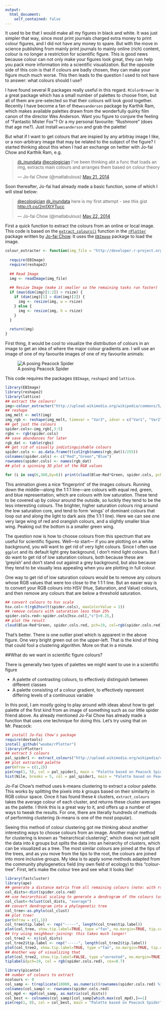 ```yaml
---
output: 
  html_document:
    self_contained: false
---
```


It used to be that I would make all my figures in black and white. It was just simpler that way, since most print journals charged extra money to print colour figures, and I did not have any money to spare. But with the move in science publishing from mainly print journals to mainly online (rich) content, colour is no longer a restriction for scientific figure. This is good news because colour can not only make your figures look great, they can help you pack more information into a scientific visualization. But the opposite side of this coin is that if colours are badly chosen, they can make your figure much much worse. This then leads to the question I used to not have to answer: what colours should I use?

I have found several R packages really useful in this regard. `RColorBrewer` is a great package which has a small number of palettes to choose from, but all of them are pre-selected so that their colours will look good together. Recently I have become a fan of the`wesanderson` package by Karthik Ram, which makes available palettes drawn from the wonderfully quirky film canon of the director Wes Anderson. Want you figure to conjure the feeling of "Fantastic Mister Fox"? Or a my personal favourite: "Rushmore" (does that age me?). Just install `wesanderson` and grab the palette!

But what if I want to get colours that are inspied by any arbitray image I like, or a non-arbitrary image that may be related to the subject of the figure? I started thinking about this when I had an exchange on twitter with Jo-fai Chow and Karthik Ram, e.g.

<blockquote class="twitter-tweet" data-conversation="none" lang="en"><p><a href="https://twitter.com/_inundata">@_inundata</a> <a href="https://twitter.com/ecologician">@ecologician</a> I&#39;ve been thinking abt a func that loads an img, extracts main colours and arranges them based on colour theory</p>&mdash; Jo-fai Chow (@matlabulous) <a href="https://twitter.com/matlabulous/statuses/469016511517302784">May 21, 2014</a></blockquote>
<script async src="//platform.twitter.com/widgets.js" charset="utf-8"></script>

Soon thereafter, Jo-fai had already made a basic function, some of which I will steal below:

<blockquote class="twitter-tweet" lang="en"><p><a href="https://twitter.com/ecologician">@ecologician</a> <a href="https://twitter.com/_inundata">@_inundata</a> here is my first attempt - see this gist <a href="http://t.co/2m1XtYTucc">http://t.co/2m1XtYTucc</a></p>&mdash; Jo-fai Chow (@matlabulous) <a href="https://twitter.com/matlabulous/statuses/469499552358473728">May 22, 2014</a></blockquote>
<script async src="//platform.twitter.com/widgets.js" charset="utf-8"></script>

First a quick function to extract the colours from an online or local image. This code is based on the [`extract_colours()`](https://github.com/woobe/rPlotter/blob/master/R/extract_colours.R) function in the [`rPlotter`](https://github.com/woobe/rPlotter) package written by [Jo-fai Chow](https://github.com/woobe). It uses the [`EBImage`](http://www.bioconductor.org/packages/release/bioc/html/EBImage.html) package to load the image.

```r
colour_extracter <- function(img_file = "http://developer.r-project.org/Logo/Rlogo-1.png", rsize=100) {
  
  require(EBImage)
  require(reshape2)
  
  ## Read Image
  img <- readImage(img_file)
    
  ## Resize Image (make it smaller so the remaining tasks run faster)  
  if (max(dim(img)[1:2]) > rsize) {
    if (dim(img)[1] > dim(img)[2]) {
      img <- resize(img, w = rsize)
    } else {
      img <- resize(img, h = rsize)
    }
  }
  
  return(img)
}

```

First thing, it would be cool to visualize the distribution of colours in an image to get an idea of where the major colour gradients are. I will use an image of one of my favourite images of one of my favourite animals:

![A posing Peacock Spider](http://upload.wikimedia.org/wikipedia/commons/5/53/MalePeacockSpider.jpg)

This code requires the packages `EBImage`, `reshape2` and `lattice`.

```r
library(EBImage)
library(reshape2)
library(lattice)
## extract the colours!
img<-colour_extracter("http://upload.wikimedia.org/wikipedia/commons/5/53/MalePeacockSpider.jpg",rsize=100)
## reshape
img_melt <- melt(img)
img_rgb <- reshape(img_melt, timevar = "Var3", idvar = c("Var1", "Var2"), direction = "wide")
## get just the colours
spider.cols<-img_rgb[,3:5]
rgbs <- rgb(spider.cols)
## save abundances for later
rgb_dat <- table(rgbs)
## get rid of visually indistinguishable colours
spider.cols <- as.data.frame(t(col2rgb(names(rgb_dat))/255))
colnames(spider.cols) <- c("Red","Green","Blue")
rownames(spider.cols) <- names(rgb_dat)
## plot a spinning 3D plot of the RGB values

for (i in seq(6,360,by=6)) print(cloud(Blue~Red*Green, spider.cols, pch=19, col=rgb(spider.cols), screen=list(z=i,x=-60), perspective=TRUE, scales=list(draw=FALSE), xlab="", ylab="", zlab="", zoom=1, par.settings = list(axis.line = list(col = "transparent"))))

```

This animation gives a nice 'fingerprint' of the images colours. Running down the middle&mdash;along the 1:1:1 line&mdash;are colours with equal red, green, and blue representation, which are colours with low saturation. These tend to be covered up by colour around the outside, so luckily they tend to be the less interesting colours. The brighter, higher saturation colours ring around the low saturation core, and tend to form 'wings' of dominant colours that loop out and along the light to dark axis (the 1:1:1 line). Here we can see one very large wing of red and orangish colours, and a slightly smaller blue wing. Peaking out the bottom is a smaller green wing. 

The question now is how to choose colours from this spectrum that are useful for scientific figures. Well&mdash;to start&mdash; if you are plotting on a white background, you will want to get rid of very light colours. Since I often use `ggplot` and its default light grey background, I don't mind light colours. But I do want to get rid of low saturation colours, both because these are 'greyish' and don't stand out against a grey background, but also because they tend to be visually less appealing when you are plotting in full colour.

One way to get rid of low saturation colours would be to remove any colours whose RGB values that were too close to the 1:1:1 line. But an easier way is to convert your RGB colours into HSV (Hue, Saturation, and Value) colours, and then remove any colours that are below a threshold saturation.

```r
## convert colours to hsv scale
hsv.col<-t(rgb2hsv(t(spider.cols), maxColorValue = 1))
## remove colours with saturation less than 25%
spider.cols.red<-spider.cols[hsv.col[,"s"]>0.25,]
## plot the result
cloud(Blue~Red*Green, spider.cols.red, pch=19, col=rgb(spider.cols.red), screen=list(z=-45,x=-60), perspective=TRUE, scales = list(col = "black"), par.settings = list(axis.line = list(col = "transparent")))
```

That's better. There is one outlier pixel which is apparent in the above figure. One very bright green out on the upper-left. That is the kind of thing that could fool a clustering algorithm. More on that in a minute.

##What do we want in scientific figure colours?

There is generally two types of palettes we might want to use in a scientific figure

* A palette of contrasting colours, to effectively distinguish between different classes
* A palette consisting of a colour gradient, to effectively represent differing levels of a continuous variable

In this post, I am mostly going to play around with ideas about how to get palette of the first kind from an image of something such as our little spider friend above. As already mentioned Jo-Fai Chow has already made a function that uses one technique for doing this. Let's try using that on Mr. Peacock:

```r
## install Jo-Fai Chow's package
require(devtools)
install_github("woobe/rPlotter")
library(rPlotter)
## extract 5 colours
pal_spider1 <- extract_colours("http://upload.wikimedia.org/wikipedia/commons/5/53/MalePeacockSpider.jpg")
## plot extracted palette
par(mfrow = c(1,2))
pie(rep(1, 5), col = pal_spider1, main = "Palette based on Peacock Spider")
hist(Nile, breaks = 5, col = pal_spider1, main = "Palette based on Peacock Spider")
```

Jo-Fai Chow's method uses k-means clustering to extract a colour palette. This works by splitting the pixels into _k_ groups based on their similarity in RGB colour space. Once it has found these _k_ clusters, `extract_colours` takes the average colour of each cluster, and returns these cluster averages as the palette. I think this is a great way to it, and offers up a number of ways to tweak the results. For one, there are literally hundreds of methods of performing clustering (k-means is one of the most popular). 

Seeing this method of colour clustering got me thinking about another interesting ways to choose colours from an image. Another major method for clustering is known as "heirarchical clustering", which does not just split the data into _k_ groups but splits the data into an heirarchy of clusters, which can be visualized as a tree. The most similar colours are joined at the tips of the trees, and as you move from the tips to the root, the colours are joined into more inclusive groups. My idea is to apply some methods adapted from the community phylogenetics field (my own field of ecology) to this "colour-tree". First, let's make the colour tree and see what it looks like!

```r
library(fastcluster)
library(ape)
## generate a distance matrix from all remaining colours (note: with rsize = 100, this creates a matrix with 38,715,600 elements which takes up about 300mb, be careful if using even greater rsize!)
col_dists<-dist(spider.cols.red)
## use heirarchical scaling to generate a dendrogram of the colours (using UPGMA: "average")
col_clust<-hclust(col_dists, "average")
## convert dendrogram into a phylogenetic tree 
col_tree<-as.phylo(col_clust)
## plot tree!
par(mfrow = c(1,1))
col_tree$tip.label <- rep("-----", length(col_tree$tip.label))
plot(col_tree, show.tip.label=TRUE, type ="fan", no.margin=TRUE, tip.color=rgb(spider.cols.red))
## try using neighbour-joining: this takes much longer!
col_tree2 <- nj(col_dists)
col_tree2$tip.label <- rep("-----", length(col_tree2$tip.label))
plot(col_tree2, show.tip.label=TRUE, type ="fan", no.margin=TRUE, tip.color=rgb(spider.cols.red))
## Another way of visualizing that
plot(col_tree2, show.tip.label=FALSE, type ="unrooted", no.margin=TRUE)
tiplabels(pch=19, col = rgb(spider.cols.red), cex=0.7)
```

```r
library(picante)
## number of colours to extract
ncolours <- 8
col_samp <- t(replicate(10000, as.numeric((rownames(spider.cols.red) %in% sample(rownames(spider.cols.red),ncolours)))))
colnames(col_samp) <- rownames(spider.cols.red)
col_mpd <- mpd(col_samp, as.matrix(col_dists))
col_best <- colnames(col_samp)[col_samp[which.max(col_mpd),]==1]
pie(rep(1, 8), col = col_best, main = "Palette based on Peacock Spider")
```

